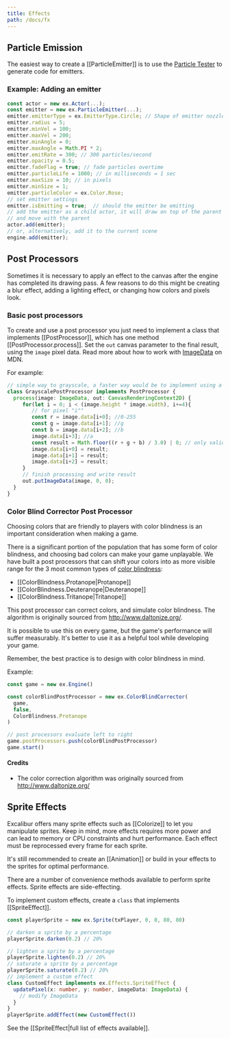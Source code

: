 ```yaml
---
title: Effects
path: /docs/fx
---
```


## Particle Emission

The easiest way to create a [[ParticleEmitter]] is to use the
[Particle Tester](https://excaliburjs.com/particle-tester/) to generate code for emitters.

### Example: Adding an emitter

```js
const actor = new ex.Actor(...);
const emitter = new ex.ParticleEmitter(...);
emitter.emitterType = ex.EmitterType.Circle; // Shape of emitter nozzle
emitter.radius = 5;
emitter.minVel = 100;
emitter.maxVel = 200;
emitter.minAngle = 0;
emitter.maxAngle = Math.PI * 2;
emitter.emitRate = 300; // 300 particles/second
emitter.opacity = 0.5;
emitter.fadeFlag = true; // fade particles overtime
emitter.particleLife = 1000; // in milliseconds = 1 sec
emitter.maxSize = 10; // in pixels
emitter.minSize = 1;
emitter.particleColor = ex.Color.Rose;
// set emitter settings
emitter.isEmitting = true;  // should the emitter be emitting
// add the emitter as a child actor, it will draw on top of the parent actor
// and move with the parent
actor.add(emitter);
// or, alternatively, add it to the current scene
engine.add(emitter);
```

## Post Processors

Sometimes it is necessary to apply an effect to the canvas after the engine has completed its drawing pass. A few reasons to do
this might be creating a blur effect, adding a lighting effect, or changing how colors and pixels look.

### Basic post processors

To create and use a post processor you just need to implement a class that implements [[PostProcessor]], which has one method
[[PostProcessor.process]]. Set the `out` canvas parameter to the final result, using the `image` pixel data. Read more about how to work with [ImageData](https://developer.mozilla.org/en-US/docs/Web/API/ImageData) on MDN.

For example:

```typescript
// simple way to grayscale, a faster way would be to implement using a webgl fragment shader
class GrayscalePostProcessor implements PostProcessor {
  process(image: ImageData, out: CanvasRenderingContext2D) {
     for(let i = 0; i < (image.height * image.width), i+=4){
        // for pixel "i""
        const r = image.data[i+0]; //0-255
        const g = image.data[i+1]; //g
        const b = image.data[i+2]; //b
        image.data[i+3]; //a
        const result = Math.floor((r + g + b) / 3.0) | 0; // only valid on 0-255 integers `| 0` forces int
        image.data[i+0] = result;
        image.data[i+1] = result;
        image.data[i+2] = result;
     }
     // finish processing and write result
     out.putImageData(image, 0, 0);
  }
}
```

### Color Blind Corrector Post Processor

Choosing colors that are friendly to players with color blindness is an important consideration when making a game.

There is a significant portion of the population that has some form of color blindness,
and choosing bad colors can make your game unplayable. We have built
a post processors that can shift your colors into as more visible range for the 3 most common types of
[color blindness](https://en.wikipedia.org/wiki/Color_blindness):

- [[ColorBlindness.Protanope|Protanope]]
- [[ColorBlindness.Deuteranope|Deuteranope]]
- [[ColorBlindness.Tritanope|Tritanope]]

This post processor can correct colors, and simulate color blindness. The algorithm is originally sourced from http://www.daltonize.org/.

It is possible to use this on every game, but the game's performance
will suffer measurably. It's better to use it as a helpful tool while developing your game.

Remember, the best practice is to design with color blindness in mind.

Example:

```typescript
const game = new ex.Engine()

const colorBlindPostProcessor = new ex.ColorBlindCorrector(
  game,
  false,
  ColorBlindness.Protanope
)

// post processors evaluate left to right
game.postProcessors.push(colorBlindPostProcessor)
game.start()
```

#### Credits

- The color correction algorithm was originally sourced from http://www.daltonize.org/

## Sprite Effects

Excalibur offers many sprite effects such as [[Colorize]] to let you manipulate
sprites. Keep in mind, more effects requires more power and can lead to memory or CPU
constraints and hurt performance. Each effect must be reprocessed every frame for each sprite.

It's still recommended to create an [[Animation]] or build in your effects to the sprites
for optimal performance.

There are a number of convenience methods available to perform sprite effects. Sprite effects are
side-effecting.

To implement custom effects, create a `class` that implements [[SpriteEffect]].

```typescript
const playerSprite = new ex.Sprite(txPlayer, 0, 0, 80, 80)

// darken a sprite by a percentage
playerSprite.darken(0.2) // 20%

// lighten a sprite by a percentage
playerSprite.lighten(0.2) // 20%
// saturate a sprite by a percentage
playerSprite.saturate(0.2) // 20%
// implement a custom effect
class CustomEffect implements ex.Effects.SpriteEffect {
  updatePixel(x: number, y: number, imageData: ImageData) {
    // modify ImageData
  }
}
playerSprite.addEffect(new CustomEffect())
```

See the [[SpriteEffect|full list of effects available]].

<!-- TODO: Examples -->
